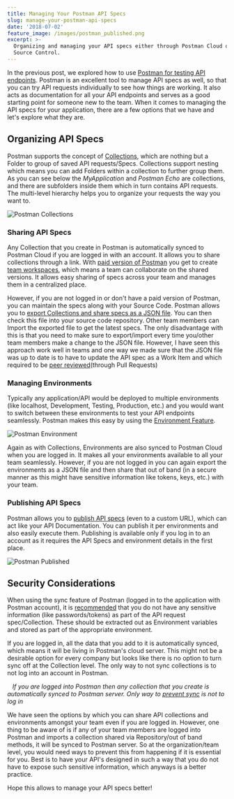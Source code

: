 ```yaml
---
title: Managing Your Postman API Specs
slug: manage-your-postman-api-specs
date: '2018-07-02'
feature_image: /images/postman_published.png
excerpt: >-
  Organizing and managing your API specs either through Postman Cloud or your
  Source Control.
---
```

In the previous post, we explored how to use [Postman for testing API endpoints](/blog/automated-api-testing-using-postman-collection-runner/). Postman is an excellent tool to manage API specs as well, so that you can try API requests individually to see how things are working. It also acts as documentation for all your API endpoints and serves as a good starting point for someone new to the team. When it comes to managing the API specs for your application, there are a few options that we have and let's explore what they are.

## Organizing API Specs

Postman supports the concept of [Collections](https://www.getpostman.com/docs/v6/postman/collections/creating_collections), which are nothing but a Folder to group of saved API requests/Specs. Collections support nesting which means you can add Folders within a collection to further group them. As you can see below the _MyApplication_ and _Postman Echo_ are collections, and there are subfolders inside them which in turn contains API requests. The multi-level hierarchy helps you to organize your requests the way you want to.

![Postman Collections](/images/postman_collections.png)

### Sharing API Specs

Any Collection that you create in Postman is automatically synced to Postman Cloud if you are logged in with an account. It allows you to share collections through a link. With [paid version of Postman](https://www.getpostman.com/pricing) you get to create [team workspaces](https://www.getpostman.com/workspaces), which means a team can collaborate on the shared versions. It allows easy sharing of specs across your team and manages them in a centralized place.

However, if you are not logged in or don't have a paid version of Postman, you can maintain the specs along with your Source Code. Postman allows you to [export Collections and share specs as a JSON file](https://www.getpostman.com/docs/v6/postman/collections/sharing_collections#sharing-as-a-file). You can then check this file into your source code repository. Other team members can Import the exported file to get the latest specs. The only disadvantage with this is that you need to make sure to export/import every time you/other team members make a change to the JSON file. However, I have seen this approach work well in teams and one way we made sure that the JSON file was up to date is to have to update the API spec as a Work Item and which required to be [peer reviewed](/blog/code-review/)(through Pull Requests)

### Managing Environments

Typically any application/API would be deployed to multiple environments (like localhost, Development, Testing, Production, etc.) and you would want to switch between these environments to test your API endpoints seamlessly. Postman makes this easy by using the [Environment Feature](https://www.getpostman.com/docs/v6/postman/environments_and_globals/manage_environments).

![Postman Environment](/images/postman_environment.png)

Again as with Collections, Environments are also synced to Postman Cloud when you are logged in. It makes all your environments available to all your team seamlessly. However, if you are not logged in you can again export the environments as a JSON file and then share that out of band (in a secure manner as this might have sensitive information like tokens, keys, etc.) with your team.

### Publishing API Specs

Postman allows you to [publish API specs](https://www.getpostman.com/docs/v6/postman/api_documentation/publishing_public_docs) (even to a custom URL), which can act like your API Documentation. You can publish it per environments and also easily execute them. Publishing is available only if you log in to an account as it requires the API Specs and environment details in the first place.

![Postman Published](/images/postman_published.png)

## Security Considerations

When using the sync feature of Postman (logged in to the application with Postman account), it is [recommended](https://www.getpostman.com/docs/v6/postman_for_publishers/run_button/security) that you do not have any sensitive information (like passwords/tokens) as part of the API request spec/Collection. These should be extracted out as Environment variables and stored as part of the appropriate environment.

If you are logged in, all the data that you add to it is automatically synced, which means it will be living in Postman's cloud server. This might not be a desirable option for every company but looks like there is no option to turn sync off at the Collection level. The only way to not sync collections is to not log into an account in Postman.

   _If you are logged into Postman then any collection that you create is automatically synced to Postman server. Only way to [prevent sync](https://support.getpostman.com/hc/en-us/articles/203492852-How-do-I-disable-Sync-) is not to log in_

We have seen the options by which you can share API collections and environments amongst your team even if you are logged in. However, one thing to be aware of is if any of your team members are logged into Postman and imports a collection shared via Repository/out of band methods, it will be synced to Postman server. So at the organization/team level, you would need ways to prevent this from happening if it is essential for you. Best is to have your API's designed in such a way that you do not have to expose such sensitive information, which anyways is a better practice.

Hope this allows to manage your API specs better!

